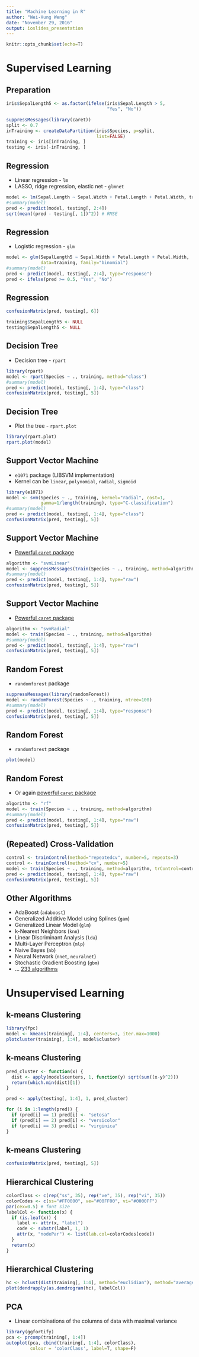 ```yaml
---
title: "Machine Learning in R"
author: "Wei-Hung Weng"
date: "November 29, 2016"
output: ioslides_presentation
---
```


```r
knitr::opts_chunk$set(echo=T)
```

# Supervised Learning

## Preparation

```r
iris$SepalLength5 <- as.factor(ifelse(iris$Sepal.Length > 5, 
                                      "Yes", "No"))

suppressMessages(library(caret))
split <- 0.7
inTraining <- createDataPartition(iris$Species, p=split, 
                                  list=FALSE)
training <- iris[inTraining, ]
testing <- iris[-inTraining, ]
```

## Regression

- Linear regression - `lm`
- LASSO, ridge regression, elastic net - `glmnet` 

```r
model <- lm(Sepal.Length ~ Sepal.Width + Petal.Length + Petal.Width, training)
#summary(model)
pred <- predict(model, testing[, 2:4])
sqrt(mean((pred - testing[, 1])^2)) # RMSE
```

## Regression

- Logistic regression - `glm`

```r
model <- glm(SepalLength5 ~ Sepal.Width + Petal.Length + Petal.Width, 
             data=training, family="binomial")
#summary(model)
pred <- predict(model, testing[, 2:4], type="response")
pred <- ifelse(pred >= 0.5, "Yes", "No")
```

## Regression

```r
confusionMatrix(pred, testing[, 6])
```

```r
training$SepalLength5 <- NULL
testing$SepalLength5 <- NULL
```

## Decision Tree

- Decision tree - `rpart`

```r
library(rpart)
model <- rpart(Species ~ ., training, method="class")
#summary(model)
pred <- predict(model, testing[, 1:4], type="class")
confusionMatrix(pred, testing[, 5])
```

## Decision Tree

- Plot the tree - `rpart.plot`

```r
library(rpart.plot)
rpart.plot(model)
```

## Support Vector Machine

- `e1071` package (LIBSVM implementation)
- Kernel can be `linear`, `polynomial`, `radial`, `sigmoid`

```r
library(e1071)
model <- svm(Species ~ ., training, kernel="radial", cost=1,
             gamma=1/length(training), type="C-classification")
#summary(model)
pred <- predict(model, testing[, 1:4], type="class")
confusionMatrix(pred, testing[, 5])
```

## Support Vector Machine

- [Powerful `caret` package](https://topepo.github.io/caret/available-models.html)

```r
algorithm <- "svmLinear"
model <- suppressMessages(train(Species ~ ., training, method=algorithm))
#summary(model)
pred <- predict(model, testing[, 1:4], type="raw")
confusionMatrix(pred, testing[, 5])
```

## Support Vector Machine

- [Powerful `caret` package](https://topepo.github.io/caret/available-models.html)

```r
algorithm <- "svmRadial"
model <- train(Species ~ ., training, method=algorithm)
#summary(model)
pred <- predict(model, testing[, 1:4], type="raw")
confusionMatrix(pred, testing[, 5])
```

## Random Forest

- `randomforest` package

```r
suppressMessages(library(randomForest))
model <- randomForest(Species ~ ., training, ntree=100)
#summary(model)
pred <- predict(model, testing[, 1:4], type="response")
confusionMatrix(pred, testing[, 5])
```

## Random Forest

- `randomforest` package

```r
plot(model)
```

## Random Forest

- Or again [powerful `caret` package](https://topepo.github.io/caret/available-models.html)

```r
algorithm <- "rf"
model <- train(Species ~ ., training, method=algorithm)
#summary(model)
pred <- predict(model, testing[, 1:4], type="raw")
confusionMatrix(pred, testing[, 5])
```

## (Repeated) Cross-Validation

```r
control <- trainControl(method="repeatedcv", number=5, repeats=3)
control <- trainControl(method="cv", number=5)
model <- train(Species ~ ., training, method=algorithm, trControl=control)
pred <- predict(model, testing[, 1:4], type="raw")
confusionMatrix(pred, testing[, 5])
```

## Other Algorithms

- AdaBoost (`adaboost`)
- Generalized Additive Model using Splines (`gam`)
- Generalized Linear Model (`glm`)
- k-Nearest Neighbors (`knn`)
- Linear Discriminant Analysis (`lda`)
- Multi-Layer Perceptron (`mlp`)
- Naive Bayes (`nb`)
- Neural Network (`nnet`, `neuralnet`)
- Stochastic Gradient Boosting (`gbm`)
- ... [233 algorithms](https://topepo.github.io/caret/available-models.html)

# Unsupervised Learning

## k-means Clustering

```r
library(fpc)
model <- kmeans(training[, 1:4], centers=3, iter.max=1000)
plotcluster(training[, 1:4], model$cluster)
```

## k-means Clustering

```r
pred_cluster <- function(x) {
  dist <- apply(model$centers, 1, function(y) sqrt(sum((x-y)^2)))
  return(which.min(dist)[1])
}

pred <- apply(testing[, 1:4], 1, pred_cluster)

for (i in 1:length(pred)) {
  if (pred[i] == 1) pred[i] <- "setosa"
  if (pred[i] == 2) pred[i] <- "versicolor"
  if (pred[i] == 3) pred[i] <- "virginica"
}
```

## k-means Clustering

```r
confusionMatrix(pred, testing[, 5])
```

## Hierarchical Clustering

```r
colorClass <- c(rep("ss", 35), rep("ve", 35), rep("vi", 35))
colorCodes <- c(ss="#FF0000", ve="#00FF00", vi="#0000FF")
par(cex=0.5) # font size
labelCol <- function(x) {
  if (is.leaf(x)) {
    label <- attr(x, "label") 
    code <- substr(label, 1, 1)
    attr(x, "nodePar") <- list(lab.col=colorCodes[code])
  }
  return(x)
}
```

## Hierarchical Clustering

```r
hc <- hclust(dist(training[, 1:4], method="euclidian"), method="average")
plot(dendrapply(as.dendrogram(hc), labelCol))
```

## PCA

- Linear combinations of the columns of data with maximal variance

```r
library(ggfortify)
pca <- prcomp(training[, 1:4])
autoplot(pca, cbind(training[, 1:4], colorClass), 
         colour = 'colorClass', label=T, shape=F)
```
